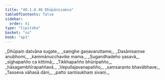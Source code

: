 ```yaml
---
title: "40.1.8.46 Dhūpānisaṃsa"
tableOfContents: false
sidebar:
  order: 41
type: "tipitaka"
basket: "su"
book: "ap1"
---
```



<DynamicBreadcrumb />

<Division number="202" book="ap1">

<Paragraph number="4499" type="verses" book="ap1">
_Dhūpaṃ datvāna sugate,_  
_saṃghe gaṇavaruttame;_  
_Dasānisaṃse anubhomi,_  
_kammānucchavike mama._  

</Paragraph>

</Division>
<Division number="203" book="ap1">

<Paragraph number="4500" type="verses" book="ap1">
_Sugandhadeho yasavā,_  
_sīghapañño ca kittimā;_  
_Tikkhapañño bhūripañño,_  
_hāsagambhīrapaññavā._  

</Paragraph>

</Division>
<Division number="204" book="ap1">

<Paragraph number="4501" type="verses" book="ap1">
_Vepullajavanapañño,_  
_saṃsaranto bhavābhave;_  
_Tasseva vāhasā dāni,_  
_patto santisukhaṃ sivaṃ._
</Paragraph>
</Division>